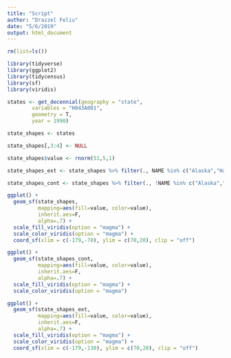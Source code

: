 ```yaml
---
title: "Script"
author: "Drazzel Feliu"
date: "5/6/2019"
output: html_document
---
```


```r
rm(list=ls())

library(tidyverse)
library(ggplot2)
library(tidycensus)
library(sf)
library(viridis)
```

```r
states <- get_decennial(geography = "state",
        variables = "H043A001",
        geometry = T,
        year = 1990)

state_shapes <- states

state_shapes[,3:4] <- NULL

state_shapes$value <- rnorm(51,5,1)

state_shapes_ext <- state_shapes %>% filter(., NAME %in% c("Alaska","Hawaii"))

state_shapes_cont <- state_shapes %>% filter(., !NAME %in% c("Alaska","Hawaii"))
```

```r
ggplot() +
  geom_sf(state_shapes,
          mapping=aes(fill=value, color=value),
          inherit.aes=F,
          alpha=.7) +
  scale_fill_viridis(option = "magma") + 
  scale_color_viridis(option = "magma") + 
  coord_sf(xlim = c(-179,-70), ylim = c(70,20), clip = "off")
```

```r
ggplot() +
  geom_sf(state_shapes_cont,
          mapping=aes(fill=value, color=value),
          inherit.aes=F,
          alpha=.7) +
  scale_fill_viridis(option = "magma") + 
  scale_color_viridis(option = "magma")
```

```r
ggplot() +
  geom_sf(state_shapes_ext,
          mapping=aes(fill=value, color=value),
          inherit.aes=F,
          alpha=.7) +
  scale_fill_viridis(option = "magma") + 
  scale_color_viridis(option = "magma") + 
  coord_sf(xlim = c(-179,-130), ylim = c(70,20), clip = "off")
```


